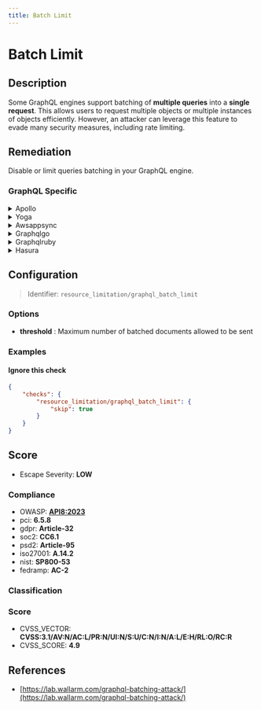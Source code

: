```yaml
---
title: Batch Limit
---
```


# Batch Limit

## Description

Some GraphQL engines support batching of **multiple queries** into a **single request**. This allows users to request multiple objects or multiple instances of objects efficiently.
However, an attacker can leverage this feature to evade many security measures, including rate limiting.


## Remediation

Disable or limit queries batching in your GraphQL engine.



### GraphQL Specific

<details>
    <summary>Apollo</summary>

Disable query batching in `ApolloServer` constructor options. Install our open source package [GraphQL Armor](https://github.com/Escape-Technologies/graphql-armor) for Apollo.Otherwise, you can switch off batching in the `ApolloServer` constructor options.

</details>

<details>
    <summary>Yoga</summary>

Install our open source package [GraphQL Armor](https://escape.tech/graphql-armor/docs/getting-started) for Yoga.

</details>

<details>
    <summary>Awsappsync</summary>

On AWSAppSync, batching is not supported.

</details>

<details>
    <summary>Graphqlgo</summary>

On GraphQL Go, batching is not supported.

</details>

<details>
    <summary>Graphqlruby</summary>

On GraphQL Ruby, batch limit is supported and enabled by default.

</details>

<details>
    <summary>Hasura</summary>

On Hashura, batching is not supported.

</details>

## Configuration

> Identifier: `resource_limitation/graphql_batch_limit`

### Options

- **threshold** : Maximum number of batched documents allowed to be sent




### Examples



#### Ignore this check

```json
{
    "checks": {
        "resource_limitation/graphql_batch_limit": {
            "skip": true
        }
    }
}
```




## Score

- Escape Severity: **<span className="low-severity">LOW</span>**

### Compliance

- OWASP: **[API8:2023](https://github.com/OWASP/API-Security/blob/master/editions/2023/en/0xa8-security-misconfiguration.md)**
- pci: **6.5.8**
- gdpr: **Article-32**
- soc2: **CC6.1**
- psd2: **Article-95**
- iso27001: **A.14.2**
- nist: **SP800-53**
- fedramp: **AC-2**

### Classification






### Score

- CVSS_VECTOR: **CVSS:3.1/AV:N/AC:L/PR:N/UI:N/S:U/C:N/I:N/A:L/E:H/RL:O/RC:R**
- CVSS_SCORE: **4.9**

## References

- [https://lab.wallarm.com/graphql-batching-attack/](https://lab.wallarm.com/graphql-batching-attack/)
  